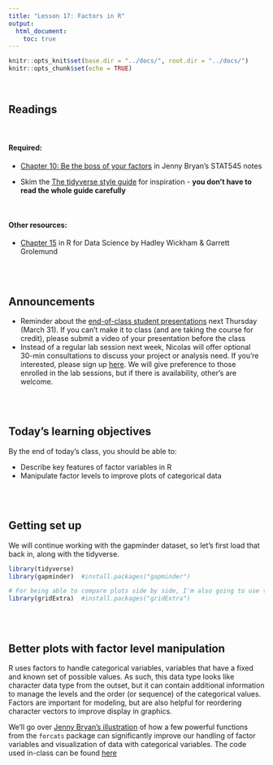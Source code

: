 ```yaml
---
title: "Lesson 17: Factors in R"
output: 
  html_document:
    toc: true
---
```

  
```r
knitr::opts_knit$set(base.dir = "../docs/", root.dir = "../docs/")
knitr::opts_chunk$set(echo = TRUE)
```

<br>

## Readings

<br>

#### Required: 

* [Chapter 10: Be the boss of your factors](https://stat545.com/factors-boss.html) in Jenny Bryan's STAT545 notes

* Skim the [The tidyverse style guide](https://style.tidyverse.org/) for inspiration - **you don't have to read the whole guide carefully**


<br>

#### Other resources:

* [Chapter 15](https://r4ds.had.co.nz/factors.html) in R for Data Science by Hadley Wickham & Garrett Grolemund

<br>
<br>

## Announcements
* Reminder about the [end-of-class student presentations](https://github.com/nt246/NTRES-6100-data-science/blob/main/misc/student_presentations.md) next Thursday (March 31). If you can't make it to class (and are taking the course for credit), please submit a video of your presentation before the class
* Instead of a regular lab session next week, Nicolas will offer optional 30-min consultations to discuss your project or analysis need. If you're interested, please sign up [here](https://docs.google.com/spreadsheets/d/1pSCsHBltGWZ_GlTL7XKrIsYn3EYuExvojNXc1N6ClyA/edit#gid=0). We will give preference to those enrolled in the lab sessions, but if there is availability, other's are welcome.

<br>
<br>


## Today's learning objectives
By the end of today's class, you should be able to:

* Describe key features of factor variables in R
* Manipulate factor levels to improve plots of categorical data

<br>
<br>

## Getting set up
We will continue working with the gapminder dataset, so let's first load that back in, along with the tidyverse.

```r

library(tidyverse)
library(gapminder)  #install.packages("gapminder")

# For being able to compare plots side by side, I'm also going to use the gridExtra package today
library(gridExtra)  #install.packages("gridExtra")

```

<br>
<br>


## Better plots with factor level manipulation 

R uses factors to handle categorical variables, variables that have a fixed and known set of possible values. As such, this data type looks like character data type from the outset, but it can contain additional information to manage the levels and the order (or sequence) of the categorical values. Factors are important for modeling, but are also helpful for reordering character vectors to improve display in graphics. 

We'll go over [Jenny Bryan's illustration](https://stat545.com/factors-boss.html) of how a few powerful functions from the `forcats` package can significantly improve our handling of factor variables and visualization of data with categorical variables. The code used in-class can be found [here](https://github.com/nt246/NTRES-6100-data-science/blob/main/misc/factors_in_lecture_code.R)

<br>
<br>

